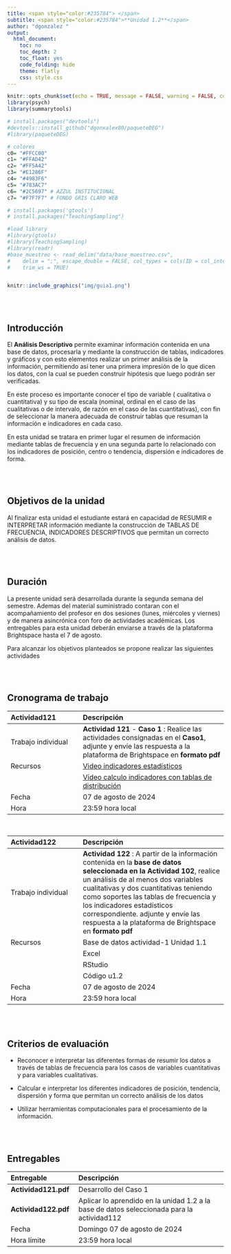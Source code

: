 ```yaml
---
title: <span style="color:#235784"> </span>  
subtitle: <span style="color:#235784">**Unidad 1.2**</span> 
author: "dgonzalez "
output:
  html_document:
    toc: no
    toc_depth: 2
    toc_float: yes
    code_folding: hide
    theme: flatly
    css: style.css
---     
```


```r
knitr::opts_chunk$set(echo = TRUE, message = FALSE, warning = FALSE, comment = NA)
library(psych)
library(summarytools)

# install.packages("devtools")
#devtools::install_github("dgonxalex80/paqueteDEG")
#library(paqueteDEG)

# colores
c0= "#FFCC00"
c1= "#FFAD42"
c2= "#FF5A42"
c3= "#E1286F"
c4= "#4983F6"
c5= "#783AC7"
c6= "#2C5697" # AZZUL INSTITUCIONAL
c7= "#F7F7F7" # FONDO GRIS CLARO WEB

# install.packages('gtools')
# install.packages("TeachingSampling")

#load library
#library(gtools)
#library(TeachingSampling)
#library(readr)
#base_muestreo <- read_delim("data/base_muestreo.csv", 
#    delim = ";", escape_double = FALSE, col_types = cols(ID = col_integer()), 
#    trim_ws = TRUE)



```

```r
knitr::include_graphics("img/guia1.png")
```

<br/><br/>

## **Introducción**

El **Análisis Descriptivo** permite examinar información contenida en una base de datos, procesarla y mediante la construcción de tablas, indicadores y gráficos y con esto elementos realizar un primer análisis de la información, permitiendo así tener una primera impresión de lo que dicen los datos, con la cual se pueden construir hipótesis que luego podrán ser verificadas.

En este proceso es importante conocer el tipo de variable ( cualitativa o cuantitativa) y su tipo de escala (nominal, ordinal en el caso de las cualitativas o de intervalo, de razón en el caso de las cuantitativas), con fin de seleccionar la manera adecuada de construir tablas que resuman la información e indicadores en cada caso.

En esta unidad se tratara en primer lugar el resumen de información mediante tablas de frecuencia y en una segunda parte lo relacionado con los indicadores de posición, centro o tendencia, dispersión e indicadores de forma.

<br/><br/>

## **Objetivos de la unidad**

Al finalizar esta unidad el estudiante estará en capacidad de RESUMIR e INTERPRETAR información mediante la construcción de TABLAS DE FRECUENCIA, INDICADORES DESCRIPTIVOS que permitan un correcto análisis de datos.

<br/><br/>

## **Duración**

La presente unidad será desarrollada durante la segunda semana del semestre. Ademas del material suministrado contaran con el acompañamiento del profesor en dos sesiones (lunes, miércoles y viernes) y de manera asincrónica con foro de actividades académicas. Los entregables para esta unidad deberán enviarse a través de la plataforma Brightspace hasta el 7 de agosto.


Para alcanzar los objetivos planteados se propone realizar las siguientes actividades


<br/><br/>

## **Cronograma de trabajo**


|Actividad121   | Descripción                    | 
|:--------------|:-----------------------------  |
|Trabajo individual| **Actividad 121** - **Caso 1** :  Realice las actividades consignadas en el **Caso1**, adjunte y envíe las respuesta a la plataforma de Brightspace en **formato pdf** |
|Recursos       |[Video indicadores estadísticos](https://youtu.be/dWVs-M7oCh4)         |
|| [Vídeo calculo indicadores con tablas de distribución](https://youtu.be/n2UCDZNncls)|
| Fecha         | 07 de agosto de 2024          |
| Hora          | 23:59 hora local                        |

<br/> 

|Actividad122   | Descripción                    | 
|:--------------|:-----------------------------  |
|Trabajo individual|**Actividad 122** :  A partir de la información contenida en la **base de datos seleccionada en la Actividad 102**, realice un análisis de al menos dos variables cualitativas y dos cuantitativas teniendo como soportes las tablas de frecuencia y los indicadores estadísticos correspondiente. adjunte y envíe las respuesta a la plataforma de Brightspace en **formato pdf**|
|Recursos| Base de datos actividad-1 Unidad 1.1|
|               |Excel                |
|               |RStudio              |
||Código u1.2                         |
|Fecha          | 07 de agosto de 2024 |
|Hora           |  23:59 hora local   |


<br/><br/>

## **Criterios de evaluación**

+ Reconocer e interpretar las diferentes formas de resumir los datos a través de tablas de frecuencia para los casos de variables cuantitativas y para variables cualitativas.

+ Calcular e interpretar los diferentes indicadores de posición, tendencia, dispersión y forma que permitan un correcto análisis de los datos

+ Utilizar herramientas computacionales para el procesamiento de la información.



<br/><br/>

## **Entregables** 

| Entregable    |  Descripción                   |
|:--------------|:-------------------------------|
|**Actividad121.pdf**|  Desarrollo del Caso 1    |
|**Actividad122.pdf**|  Aplicar lo aprendido en la unidad 1.2 a la base de datos seleccionada para la actividad112    |
|Fecha          |Domingo 07 de agosto de 2024   | 
|Hora límite    | 23:59  hora  local             |

